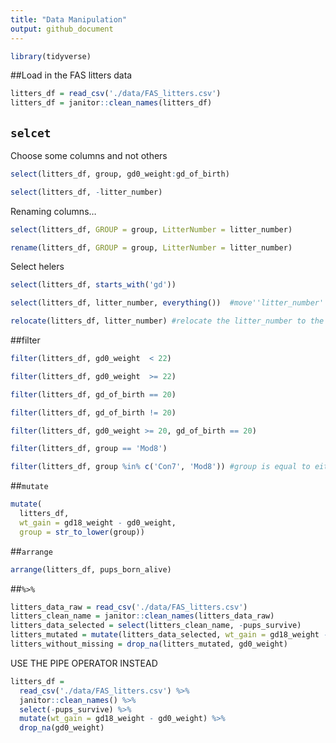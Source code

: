 ```yaml
---
title: "Data Manipulation"
output: github_document
---
```


```r
library(tidyverse)

```

##Load in the FAS litters data

```r
litters_df = read_csv('./data/FAS_litters.csv')
litters_df = janitor::clean_names(litters_df)
```

## `selcet`
Choose some columns and not others

```r
select(litters_df, group, gd0_weight:gd_of_birth)
```

```r
select(litters_df, -litter_number)
```

Renaming columns...
```r
select(litters_df, GROUP = group, LitterNumber = litter_number)
```

```r
rename(litters_df, GROUP = group, LitterNumber = litter_number)
```

Select helers

```r
select(litters_df, starts_with('gd'))
```

```r
select(litters_df, litter_number, everything())  #move''litter_number' to the begining and keep everything else
```

```r
relocate(litters_df, litter_number) #relocate the litter_number to the begining
```

##filter
```r
filter(litters_df, gd0_weight  < 22)
```

```r
filter(litters_df, gd0_weight  >= 22)
```

```r
filter(litters_df, gd_of_birth == 20)
```

```r
filter(litters_df, gd_of_birth != 20)
```

```r
filter(litters_df, gd0_weight >= 20, gd_of_birth == 20)

```

```r
filter(litters_df, group == 'Mod8')
```

```r
filter(litters_df, group %in% c('Con7', 'Mod8')) #group is equal to either Con7 or Mod8
```

##`mutate`

```r
mutate(
  litters_df, 
  wt_gain = gd18_weight - gd0_weight,
  group = str_to_lower(group))
```


##`arrange`

```r
arrange(litters_df, pups_born_alive)
```


##`%>%`
```r
litters_data_raw = read_csv('./data/FAS_litters.csv')
litters_clean_name = janitor::clean_names(litters_data_raw)
litters_data_selected = select(litters_clean_name, -pups_survive)
litters_mutated = mutate(litters_data_selected, wt_gain = gd18_weight - gd0_weight)
litters_without_missing = drop_na(litters_mutated, gd0_weight)
```

USE THE PIPE OPERATOR INSTEAD

```r
litters_df = 
  read_csv('./data/FAS_litters.csv') %>% 
  janitor::clean_names() %>% 
  select(-pups_survive) %>% 
  mutate(wt_gain = gd18_weight - gd0_weight) %>% 
  drop_na(gd0_weight)
```



